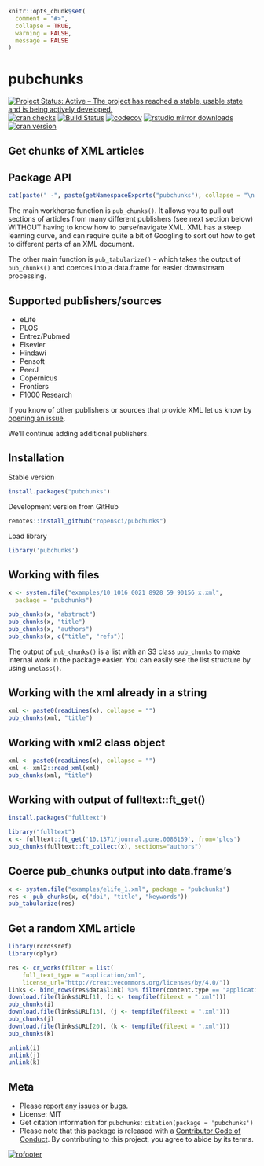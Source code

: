 ```r
knitr::opts_chunk$set(
  comment = "#>",
  collapse = TRUE,
  warning = FALSE,
  message = FALSE
)
```

pubchunks
=========

[![Project Status: Active – The project has reached a stable, usable state and is being actively developed.](https://www.repostatus.org/badges/latest/active.svg)](https://www.repostatus.org/#active)
[![cran checks](https://cranchecks.info/badges/worst/pubchunks)](https://cranchecks.info/pkgs/pubchunks)
[![Build Status](https://api.travis-ci.org/ropensci/pubchunks.svg)](https://travis-ci.org/ropensci/pubchunks)
[![codecov](https://codecov.io/gh/ropensci/pubchunks/branch/master/graph/badge.svg)](https://codecov.io/gh/ropensci/pubchunks)
[![rstudio mirror downloads](https://cranlogs.r-pkg.org/badges/pubchunks)](https://github.com/r-hub/cranlogs.app)
[![cran version](https://www.r-pkg.org/badges/version/pubchunks)](https://cran.r-project.org/package=pubchunks)

## Get chunks of XML articles


## Package API

```r
cat(paste(" -", paste(getNamespaceExports("pubchunks"), collapse = "\n - ")))
```

The main workhorse function is `pub_chunks()`. It allows you to pull out sections of articles from many different publishers (see next section below) WITHOUT having to know how to parse/navigate XML. XML has a steep learning curve, and can require quite a bit of Googling to sort out how to get to different parts of an XML document. 

The other main function is `pub_tabularize()` - which takes the output of `pub_chunks()` and coerces into a data.frame for easier downstream processing.

## Supported publishers/sources

- eLife
- PLOS
- Entrez/Pubmed
- Elsevier
- Hindawi
- Pensoft
- PeerJ
- Copernicus
- Frontiers
- F1000 Research

If you know of other publishers or sources that provide XML let us know by [opening an issue](https://github.com/ropensci/pubchunks/issues).

We'll continue adding additional publishers.


## Installation

Stable version

```r
install.packages("pubchunks")
```

Development version from GitHub

```r
remotes::install_github("ropensci/pubchunks")
```

Load library

```r
library('pubchunks')
```

## Working with files

```r
x <- system.file("examples/10_1016_0021_8928_59_90156_x.xml", 
  package = "pubchunks")
```

```r
pub_chunks(x, "abstract")
pub_chunks(x, "title")
pub_chunks(x, "authors")
pub_chunks(x, c("title", "refs"))
```

The output of `pub_chunks()` is a list with an S3 class `pub_chunks` to make 
internal work in the package easier. You can easily see the list structure 
by using `unclass()`.

## Working with the xml already in a string

```r
xml <- paste0(readLines(x), collapse = "")
pub_chunks(xml, "title")
```

## Working with xml2 class object

```r
xml <- paste0(readLines(x), collapse = "")
xml <- xml2::read_xml(xml)
pub_chunks(xml, "title")
```

## Working with output of fulltext::ft_get()

```r
install.packages("fulltext")
```

```r
library("fulltext")
x <- fulltext::ft_get('10.1371/journal.pone.0086169', from='plos')
pub_chunks(fulltext::ft_collect(x), sections="authors")
```

## Coerce pub_chunks output into data.frame's

```r
x <- system.file("examples/elife_1.xml", package = "pubchunks")
res <- pub_chunks(x, c("doi", "title", "keywords"))
pub_tabularize(res)
```

## Get a random XML article

```r
library(rcrossref)
library(dplyr)

res <- cr_works(filter = list(
    full_text_type = "application/xml", 
    license_url="http://creativecommons.org/licenses/by/4.0/"))
links <- bind_rows(res$data$link) %>% filter(content.type == "application/xml")
download.file(links$URL[1], (i <- tempfile(fileext = ".xml")))
pub_chunks(i)
download.file(links$URL[13], (j <- tempfile(fileext = ".xml")))
pub_chunks(j)
download.file(links$URL[20], (k <- tempfile(fileext = ".xml")))
pub_chunks(k)
```

```r
unlink(i)
unlink(j)
unlink(k)
```


## Meta

* Please [report any issues or bugs](https://github.com/ropensci/pubchunks/issues).
* License: MIT
* Get citation information for `pubchunks`: `citation(package = 'pubchunks')`
* Please note that this package is released with a [Contributor Code of Conduct](https://ropensci.org/code-of-conduct/). By contributing to this project, you agree to abide by its terms.

[![rofooter](https://ropensci.org/public_images/github_footer.png)](https://ropensci.org)

[coc]: https://github.com/ropensci/pubchunks/blob/master/CODE_OF_CONDUCT.md
